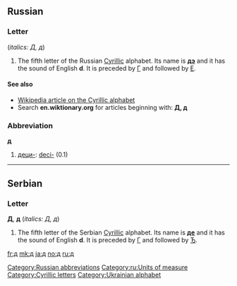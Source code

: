 {{wikipedia|De (Cyrillic)}}
{{also|Appendix:Variations of "d"|Appendix:Variations of "de"}}
==Russian==

===Letter===
{{infl|ru|letter|lower case||upper case|Д}} (''italics: Д, д'')


# The fifth letter of the Russian [[Cyrillic]] alphabet. Its name is '''[[дэ]]''' {{IPAchar|([[dɛ]])}} and it has the sound of English '''d'''. It is preceded by [[г|Г]] and followed by [[е|Е]].

====See also====
* [[w:Cyrillic alphabet|Wikipedia article on the Cyrillic alphabet]]
* Search '''en.wiktionary.org''' for articles beginning with: '''[http://en.wiktionary.org/w/index.php?title=Special%3AAllpages&from=%D0%94&namespace=0 Д], [http://en.wiktionary.org/w/index.php?title=Special%3AAllpages&from=%D0%B4&namespace=0 д]'''

===Abbreviation===
'''д'''

# [[деци-]]: [[deci-]] (0.1)

[[Category:Russian abbreviations]]
[[Category:ru:Units of measure]]

----

==Serbian==

===Letter===
'''Д''', '''д''' (''italics: Д, д'')

# The fifth letter of the Serbian [[Cyrillic]] alphabet. Its name is '''[[дe]]''' {{IPAchar|([[dɛ]])}} and it has the sound of English '''d'''. It is preceded by [[г|Г]] and followed by [[ђ|Ђ]].

[[Category:Cyrillic letters]]
[[Category:Ukrainian alphabet]]

[[fr:д]]
[[mk:д]]
[[ja:д]]
[[no:д]]
[[ru:д]]
